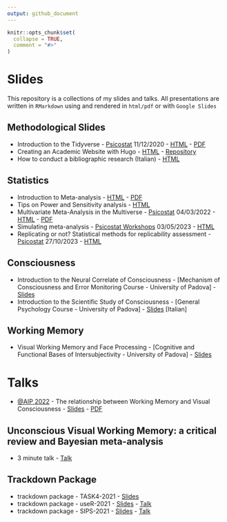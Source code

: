 ```yaml
---
output: github_document
---
```


<!-- README.md is generated from README.Rmd. Please edit that file -->

```r
knitr::opts_chunk$set(
  collapse = TRUE,
  comment = "#>"
)
```

# Slides

This repository is a collections of my slides and talks. All presentations are written in `RMarkdown` using and rendered in `html/pdf` or with `Google Slides`

## Methodological Slides

* Introduction to the Tidyverse - [Psicostat](https://psicostat.dpss.psy.unipd.it/index.html) 11/12/2020 - [HTML](tidyverse_presentation/tidyverse_presentation.html) - [PDF](tidyverse_presentation/tidyverse_presentation.pdf)
* Creating an Academic Website with Hugo - [HTML](https://filippogambarota.github.io/hugo_tutorial/#1) - [Repository](https://github.com/filippogambarota/hugo_tutorial)
* How to conduct a bibliographic research (Italian) - [HTML](bibresearch/bibresearch.html)

## Statistics

* Introduction to Meta-analysis - [HTML](meta_analysis_presentation/meta_analysis_presentation.html) - [PDF](meta_analysis_presentation/meta_analysis_presentation.pdf)
* Tips on Power and Sensitivity analysis - [HTML](socialneu_lab/lab_meeting_sensitivity/lab_meeting_sensitivity.html)
* Multivariate Meta-Analysis in the Multiverse - [Psicostat](https://psicostat.dpss.psy.unipd.it/index.html) 04/03/2022 - [HTML](multivariate-meta_analysis/multivariate-multiverse.html) - [PDF](multivariate-meta_analysis/multivariate-multiverse.pdf)
* Simulating meta-analysis - [Psicostat Workshops](https://psicostat.dpss.psy.unipd.it/index.html) 03/05/2023 - [HTML](understanding-meta-simulations/slides/understanding-meta-simulations.html)
* Replicating or not? Statistical methods for replicability assessment - [Psicostat](https://psicostat.dpss.psy.unipd.it/index.html) 27/10/2023 - [HTML](psicostat-replicability/psicostat-replicability.html)

## Consciousness

* Introduction to the Neural Correlate of Consciousness - [Mechanism of Consciousness and Error Monitoring Course - University of Padova] - [Slides](https://docs.google.com/presentation/d/1hRqtLqWsM4qi7SeMOmPYG1HsRrcnDrTzhluVk-neSB8/edit?usp=sharing)
* Introduction to the Scientific Study of Consciousness - [General Psychology Course - University of Padova] - [Slides](https://docs.google.com/presentation/d/1PdIhW8IfYUBBRST6MeLIUuLYAIC804Wt8sSdJKn2ZIg/edit?usp=sharing) [Italian]

## Working Memory

* Visual Working Memory and Face Processing - [Cognitive and Functional Bases of Intersubjectivity - University of Padova] - [Slides](https://docs.google.com/presentation/d/1qVY2WTcfNNQgXm92dcw1jd8wPkSU4N267HcSWYNEVB0/edit#slide=id.gc96481fd19_0_343)

# Talks

- [@AIP 2022](http://www.aipass.org/xxx-congresso-aip-plenario-padova-27-30-settembre-2022) - The relationship between Working Memory and Visual Consciousness - [Slides](https://docs.google.com/presentation/d/1tl_iAEJQrMEUTUJe8jWasOXmTtK8Jn70JOETVQIj6u0/edit#slide=id.g155cf4ac025_0_65) - [PDF](AIP-2022/AIP-2022.pdf)

## Unconscious Visual Working Memory: a critical review and Bayesian meta-analysis

- 3 minute talk - [Talk](https://youtu.be/saINoKK5XLY)

## Trackdown Package

* trackdown package - TASK4-2021 - [Slides](trackdown/trackdown_task4/trackdown_task4.html)
* trackdown package - useR-2021 - [Slides](trackdown/trackdown_useR/trackdown_user.html) - [Talk](trackdown/trackdown_useR/talk_user.mp4)
* trackdown package - SIPS-2021 - [Slides](trackdown/trackdown_sips/trackdown_sips.html) - [Talk](trackdown/trackdown_sips/talk_sips.mp4)